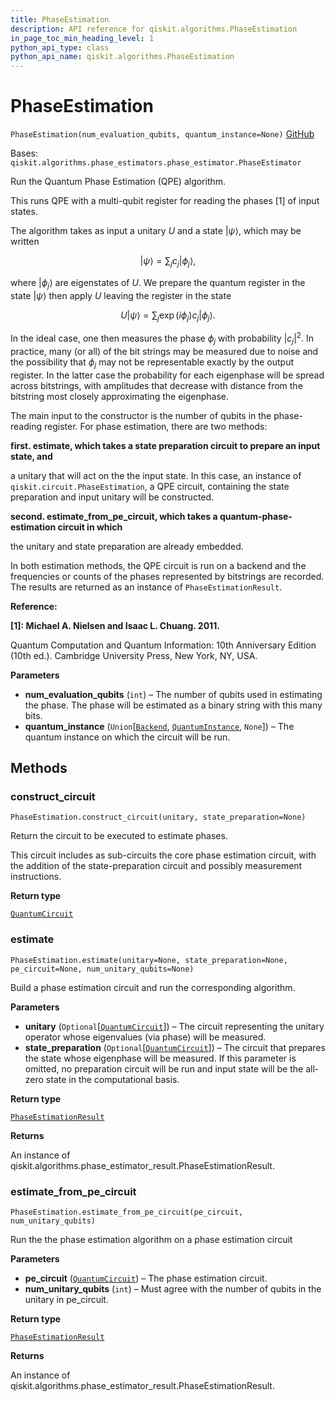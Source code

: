 ```yaml
---
title: PhaseEstimation
description: API reference for qiskit.algorithms.PhaseEstimation
in_page_toc_min_heading_level: 1
python_api_type: class
python_api_name: qiskit.algorithms.PhaseEstimation
---
```


# PhaseEstimation

<span id="qiskit.algorithms.PhaseEstimation" />

`PhaseEstimation(num_evaluation_qubits, quantum_instance=None)` [GitHub](https://github.com/qiskit/qiskit/tree/stable/0.21/qiskit/algorithms/phase_estimators/phase_estimation.py "view source code")

Bases: `qiskit.algorithms.phase_estimators.phase_estimator.PhaseEstimator`

Run the Quantum Phase Estimation (QPE) algorithm.

This runs QPE with a multi-qubit register for reading the phases \[1] of input states.

The algorithm takes as input a unitary $U$ and a state $|\psi\rangle$, which may be written

$$
|\psi\rangle = \sum_j c_j |\phi_j\rangle,
$$

where $|\phi_j\rangle$ are eigenstates of $U$. We prepare the quantum register in the state $|\psi\rangle$ then apply $U$ leaving the register in the state

$$
U|\psi\rangle = \sum_j \exp(i \phi_j) c_j |\phi_j\rangle.
$$

In the ideal case, one then measures the phase $\phi_j$ with probability $|c_j|^2$. In practice, many (or all) of the bit strings may be measured due to noise and the possibility that $\phi_j$ may not be representable exactly by the output register. In the latter case the probability for each eigenphase will be spread across bitstrings, with amplitudes that decrease with distance from the bitstring most closely approximating the eigenphase.

The main input to the constructor is the number of qubits in the phase-reading register. For phase estimation, there are two methods:

**first. estimate, which takes a state preparation circuit to prepare an input state, and**

a unitary that will act on the the input state. In this case, an instance of `qiskit.circuit.PhaseEstimation`, a QPE circuit, containing the state preparation and input unitary will be constructed.

**second. estimate\_from\_pe\_circuit, which takes a quantum-phase-estimation circuit in which**

the unitary and state preparation are already embedded.

In both estimation methods, the QPE circuit is run on a backend and the frequencies or counts of the phases represented by bitstrings are recorded. The results are returned as an instance of `PhaseEstimationResult`.

**Reference:**

**\[1]: Michael A. Nielsen and Isaac L. Chuang. 2011.**

Quantum Computation and Quantum Information: 10th Anniversary Edition (10th ed.). Cambridge University Press, New York, NY, USA.

**Parameters**

*   **num\_evaluation\_qubits** (`int`) – The number of qubits used in estimating the phase. The phase will be estimated as a binary string with this many bits.
*   **quantum\_instance** (`Union`\[[`Backend`](qiskit.providers.Backend "qiskit.providers.backend.Backend"), [`QuantumInstance`](qiskit.utils.QuantumInstance "qiskit.utils.quantum_instance.QuantumInstance"), `None`]) – The quantum instance on which the circuit will be run.

## Methods

### construct\_circuit

<span id="qiskit.algorithms.PhaseEstimation.construct_circuit" />

`PhaseEstimation.construct_circuit(unitary, state_preparation=None)`

Return the circuit to be executed to estimate phases.

This circuit includes as sub-circuits the core phase estimation circuit, with the addition of the state-preparation circuit and possibly measurement instructions.

**Return type**

[`QuantumCircuit`](qiskit.circuit.QuantumCircuit "qiskit.circuit.quantumcircuit.QuantumCircuit")

### estimate

<span id="qiskit.algorithms.PhaseEstimation.estimate" />

`PhaseEstimation.estimate(unitary=None, state_preparation=None, pe_circuit=None, num_unitary_qubits=None)`

Build a phase estimation circuit and run the corresponding algorithm.

**Parameters**

*   **unitary** (`Optional`\[[`QuantumCircuit`](qiskit.circuit.QuantumCircuit "qiskit.circuit.quantumcircuit.QuantumCircuit")]) – The circuit representing the unitary operator whose eigenvalues (via phase) will be measured.
*   **state\_preparation** (`Optional`\[[`QuantumCircuit`](qiskit.circuit.QuantumCircuit "qiskit.circuit.quantumcircuit.QuantumCircuit")]) – The circuit that prepares the state whose eigenphase will be measured. If this parameter is omitted, no preparation circuit will be run and input state will be the all-zero state in the computational basis.

**Return type**

[`PhaseEstimationResult`](qiskit.algorithms.PhaseEstimationResult "qiskit.algorithms.phase_estimators.phase_estimation_result.PhaseEstimationResult")

**Returns**

An instance of qiskit.algorithms.phase\_estimator\_result.PhaseEstimationResult.

### estimate\_from\_pe\_circuit

<span id="qiskit.algorithms.PhaseEstimation.estimate_from_pe_circuit" />

`PhaseEstimation.estimate_from_pe_circuit(pe_circuit, num_unitary_qubits)`

Run the the phase estimation algorithm on a phase estimation circuit

**Parameters**

*   **pe\_circuit** ([`QuantumCircuit`](qiskit.circuit.QuantumCircuit "qiskit.circuit.quantumcircuit.QuantumCircuit")) – The phase estimation circuit.
*   **num\_unitary\_qubits** (`int`) – Must agree with the number of qubits in the unitary in pe\_circuit.

**Return type**

[`PhaseEstimationResult`](qiskit.algorithms.PhaseEstimationResult "qiskit.algorithms.phase_estimators.phase_estimation_result.PhaseEstimationResult")

**Returns**

An instance of qiskit.algorithms.phase\_estimator\_result.PhaseEstimationResult.

